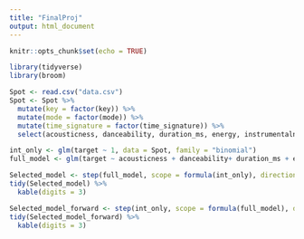 ```yaml
---
title: "FinalProj"
output: html_document
---
```


```r
knitr::opts_chunk$set(echo = TRUE)
```

```r
library(tidyverse)
library(broom)
```

```r
Spot <- read.csv("data.csv")
Spot <- Spot %>% 
  mutate(key = factor(key)) %>% 
  mutate(mode = factor(mode)) %>% 
  mutate(time_signature = factor(time_signature)) %>% 
  select(acousticness, danceability, duration_ms, energy, instrumentalness, key, liveness, loudness, mode, speechiness, tempo, time_signature, valence, target)


```

```r
int_only <- glm(target ~ 1, data = Spot, family = "binomial")
full_model <- glm(target ~ acousticness + danceability+ duration_ms + energy + instrumentalness + key + liveness + loudness + mode + speechiness + tempo + time_signature + valence, data = Spot, family = "binomial")

Selected_model <- step(full_model, scope = formula(int_only), direction = "backward", trace = 0)
tidy(Selected_model) %>%
  kable(digits = 3)
```


```r
Selected_model_forward <- step(int_only, scope = formula(full_model), direction = "forward", trace = 0)
tidy(Selected_model_forward) %>%
  kable(digits = 3)
```



